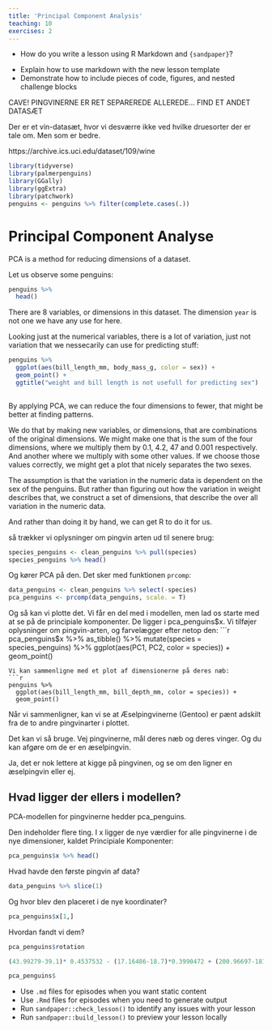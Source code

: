 ```yaml
---
title: 'Principal Component Analysis'
teaching: 10
exercises: 2
---
```


:::::::::::::::::::::::::::::::::::::: questions 

- How do you write a lesson using R Markdown and `{sandpaper}`?

::::::::::::::::::::::::::::::::::::::::::::::::

::::::::::::::::::::::::::::::::::::: objectives

- Explain how to use markdown with the new lesson template
- Demonstrate how to include pieces of code, figures, and nested challenge blocks

::::::::::::::::::::::::::::::::::::::::::::::::

CAVE! PINGVINERNE ER RET SEPAREREDE ALLEREDE...
FIND ET ANDET DATASÆT

Der er et vin-datasæt, hvor vi desværre ikke ved hvilke druesorter der er
tale om. Men som er bedre.

https://archive.ics.uci.edu/dataset/109/wine

```r
library(tidyverse)
library(palmerpenguins)
library(GGally)
library(ggExtra)
library(patchwork)
penguins <- penguins %>% filter(complete.cases(.))
```

# Principal Component Analyse

PCA is a method for reducing dimensions of a dataset. 

Let us observe some penguins:

```r
penguins %>% 
  head()
```

There are 8 variables, or dimensions in this dataset. The dimension `year` is 
not one we have any use for here.

Looking just at the numerical variables, there is a lot of variation, just not
variation that we nessecarily can use for predicting stuff:
```r
penguins %>% 
  ggplot(aes(bill_length_mm, body_mass_g, color = sex)) +
  geom_point() +
  ggtitle("weight and bill length is not usefull for predicting sex")
  
```

By applying PCA, we can reduce the four dimensions to fewer, that might be 
better at finding patterns.

We do that by making new variables, or dimensions, that are combinations of the
original dimensions. We might make one that is the sum of the four dimensions, 
where we multiply them by 0.1, 4.2, 47 and 0.001 respectively. And another 
where we multiply with some other values. If we choose those values correctly,
we might get a plot that nicely separates the two sexes.

The assumption is that the variation in the numeric data is dependent on the
sex of the penguins. But rather than figuring out how the variation in weight
describes that, we construct a set of dimensions, that describe the over all 
variation in the numeric data.

And rather than doing it by hand, we can get R to do it for us.









så trækker vi oplysninger om pingvin arten ud til senere brug:
```r
species_penguins <- clean_penguins %>% pull(species)
species_penguins %>% head()
```

Og kører PCA på den. Det sker med funktionen `prcomp`:
```r
data_penguins <- clean_penguins %>% select(-species)
pca_penguins <- prcomp(data_penguins, scale. = T)
```

Og så kan vi plotte det. Vi får en del med i modellen, men lad os starte
med at se på de principiale komponenter. De ligger i pca_penguins$x.
Vi tilføjer oplysninger om pingvin-arten, og farvelægger efter netop den:
```r
pca_penguins$x %>% 
  as_tibble() %>% 
  mutate(species = species_penguins) %>% 
  ggplot(aes(PC1, PC2, color = species)) + 
  geom_point()

```
Vi kan sammenligne med et plot af dimensionerne på deres næb:
```r
penguins %>% 
  ggplot(aes(bill_length_mm, bill_depth_mm, color = species)) +
  geom_point()
```

Når vi sammenligner, kan vi se at Æselpingvinerne (Gentoo) er pænt
adskilt fra de to andre pingvinarter i plottet.

Det kan vi så bruge. Vej pingvinerne, mål deres næb og deres vinger. Og du
kan afgøre om de er en æselpingvin. 

Ja, det er nok lettere at kigge på pingvinen, og se om den ligner en 
æselpingvin eller ej.

## Hvad ligger der ellers i modellen?

PCA-modellen for pingvinerne hedder pca_penguins. 

Den indeholder flere ting. I x ligger de nye værdier for alle 
pingvinerne i de nye dimensioner, kaldet Principiale Komponenter:
```r
pca_penguins$x %>% head()
```


Hvad havde den første pingvin af data?
```r
data_penguins %>% slice(1)
```

Og hvor blev den placeret i de nye koordinater?
```r
pca_penguins$x[1,]
```
Hvordan fandt vi dem?
```r
pca_penguins$rotation
```

```r
(43.99279-39.1)* 0.4537532 - (17.16486-18.7)*0.3990472 + (200.96697-181)*0.5768250+ (4207.05706-3750)*0.5496747
```
```r
pca_penguins$
```


::::::::::::::::::::::::::::::::::::: keypoints 

- Use `.md` files for episodes when you want static content
- Use `.Rmd` files for episodes when you need to generate output
- Run `sandpaper::check_lesson()` to identify any issues with your lesson
- Run `sandpaper::build_lesson()` to preview your lesson locally

::::::::::::::::::::::::::::::::::::::::::::::::

